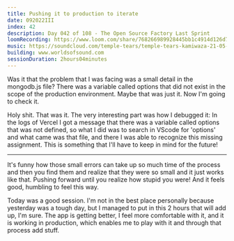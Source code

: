 ```yaml
---
title: Pushing it to production to iterate
date: 092022III
index: 42
description: Day 042 of 108 - The Open Source Factory Last Sprint
loomRecording: https://www.loom.com/share/768266989928445bb1c4914d126d7d5e
music: https://soundcloud.com/temple-tears/temple-tears-kamiwaza-21-05-21-home-stage
building: www.worldsofsound.com
sessionDuration: 2hours04minutes
---
```


Was it that the problem that I was facing was a small detail in the mongodb.js file? There was a variable called options that did not exist in the scope of the production environment. Maybe that was just it. Now I'm going to check it.

Holy shit. That was it. The very interesting part was how I debugged it: In the logs of Vercel I got a message that there was a variable called options that was not defined, so what I did was to search in VScode for 'options' and what came was that file, and there I was able to recognize this missing assignment. This is something that I'll have to keep in mind for the future!

---

It's funny how those small errors can take up so much time of the process and then you find them and realize that they were so small and it just works like that. Pushing forward until you realize how stupid you were! And it feels good, humbling to feel this way.

Today was a good session. I'm not in the best place personally because yesterday was a tough day, but I managed to put in this 2 hours that will add up, I'm sure. The app is getting better, I feel more comfortable with it, and it is working in production, which enables me to play with it and through that process add stuff.
